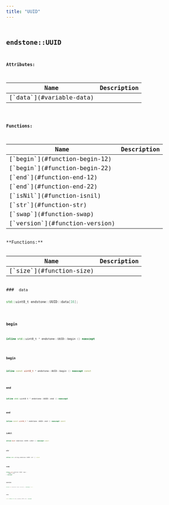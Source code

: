 ```yaml
---
title: "UUID"
---
```


## <code className="doc-symbol doc-symbol-class"/> endstone::UUID









**Attributes:**

<table>
<thead>
   <tr>
      <th>Name</th>
      <th>Description</th>
   </tr>
</thead>
<tbody>
<tr key="classendstone_1_1_u_u_i_d_1a1364e6289755ab27da41bf19976530d1">
    <td>[`data`](#variable-data)</td>
    <td></td>
</tr>
</tbody>
</table>







**Functions:**

<table>
<thead>
   <tr>
      <th>Name</th>
      <th>Description</th>
   </tr>
</thead>
<tbody>
<tr key="classendstone_1_1_u_u_i_d_1aa0bd3b5d88e662f58bd7dc3695be1da4">
    <td>[`begin`](#function-begin-12)</td>
    <td></td>
</tr>
<tr key="classendstone_1_1_u_u_i_d_1af0a0cf716be9f38cc598f04cc3dc69f9">
    <td>[`begin`](#function-begin-22)</td>
    <td></td>
</tr>
<tr key="classendstone_1_1_u_u_i_d_1ae1d61e41a23e8202cdc844ad2c831fe3">
    <td>[`end`](#function-end-12)</td>
    <td></td>
</tr>
<tr key="classendstone_1_1_u_u_i_d_1a2a4791e3c8e433cb181f0f2e5cd16093">
    <td>[`end`](#function-end-22)</td>
    <td></td>
</tr>
<tr key="classendstone_1_1_u_u_i_d_1a4e2f46b83b69f6bfc59456083849da00">
    <td>[`isNil`](#function-isnil)</td>
    <td></td>
</tr>
<tr key="classendstone_1_1_u_u_i_d_1af4c18bdc295b4607ff4f82374b67fc02">
    <td>[`str`](#function-str)</td>
    <td></td>
</tr>
<tr key="classendstone_1_1_u_u_i_d_1a0f9e2913aaa2ce04017cd62bfca446d9">
    <td>[`swap`](#function-swap)</td>
    <td></td>
</tr>
<tr key="classendstone_1_1_u_u_i_d_1a1d5154c476140540420483ac9e435c59">
    <td>[`version`](#function-version)</td>
    <td></td>
</tr>
</tbody>
</table>
**Functions:**

<table>
<thead>
   <tr>
      <th>Name</th>
      <th>Description</th>
   </tr>
</thead>
<tbody>
<tr key="classendstone_1_1_u_u_i_d_1a887f4ce97cfcceb75784345c13c691ed">
    <td>[`size`](#function-size)</td>
    <td></td>
</tr>
</tbody>
</table>
### <code className="doc-symbol doc-symbol-variable"/> data

```cpp
std::uint8_t endstone::UUID::data[16];
```


### <code className="doc-symbol doc-symbol-function"/> begin

```cpp
inline std::uint8_t * endstone::UUID::begin () noexcept
```


### <code className="doc-symbol doc-symbol-function"/> begin

```cpp
inline const uint8_t * endstone::UUID::begin () noexcept const
```


### <code className="doc-symbol doc-symbol-function"/> end

```cpp
inline std::uint8_t * endstone::UUID::end () noexcept
```


### <code className="doc-symbol doc-symbol-function"/> end

```cpp
inline const uint8_t * endstone::UUID::end () noexcept const
```


### <code className="doc-symbol doc-symbol-function"/> isNil

```cpp
inline bool endstone::UUID::isNil () noexcept const
```


### <code className="doc-symbol doc-symbol-function"/> str

```cpp
inline std::string endstone::UUID::str () const
```


### <code className="doc-symbol doc-symbol-function"/> swap

```cpp
inline void endstone::UUID::swap (
    UUID & rhs
) noexcept
```


### <code className="doc-symbol doc-symbol-function"/> version

```cpp
inline int endstone::UUID::version () noexcept const
```


### <code className="doc-symbol doc-symbol-function"/> size

```cpp
static inline std::size_t endstone::UUID::size () noexcept
```

